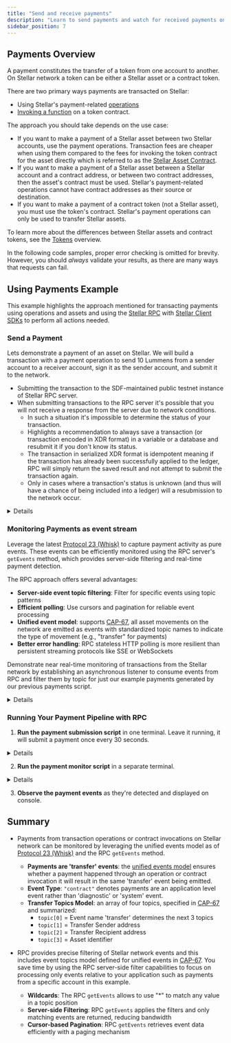 ```yaml
---
title: "Send and receive payments"
description: "Learn to send payments and watch for received payments on the Stellar network."
sidebar_position: 7
---
```



## Payments Overview

A payment constitutes the transfer of a token from one account to another. On Stellar network a token can be either a Stellar asset or a contract token.

There are two primary ways payments are transacted on Stellar:
- Using Stellar's payment-related [operations](/docs/learn/fundamentals/transactions/list-of-operations) 
- [Invoking a function](/docs/learn/fundamentals/contract-development/contract-interactions/overview) on a token contract.

The approach you should take depends on the use case:
  - If you want to make a payment of a Stellar asset between two Stellar accounts, use the payment operations. Transaction fees are cheaper when using them compared to the fees for invoking the token contract for the asset directly which is referred to as the [Stellar Asset Contract](/docs/tokens/stellar-asset-contract#overview).
  - If you want to make a payment of a Stellar asset between a Stellar account and a contract address, or between two contract addresses, then the asset's contract must be used. Stellar's payment-related operations cannot have contract addresses as their source or destination.
  - If you want to make a payment of a contract token (not a Stellar asset), you must use the token's contract. Stellar's payment operations can only be used to transfer Stellar assets.

To learn more about the differences between Stellar assets and contract tokens, see the [Tokens](../../../../docs/tokens) overview.

<Alert>

In the following code samples, proper error checking is omitted for brevity. However, you should _always_ validate your results, as there are many ways that requests can fail.

</Alert>

## Using Payments Example
This example highlights the approach mentioned for transacting payments using operations and assets and using the [Stellar RPC](../../../data/apis/rpc/README.mdx) with [Stellar Client SDKs](/docs/tools/sdks/client-sdks#overview) to perform all actions needed. 

### Send a Payment
Lets demonstrate a payment of an asset on Stellar. We will build a transaction with a payment operation to send 10 Lummens from a sender account to a receiver account, sign it as the sender account, and submit it to the network.
- Submitting the transaction to the SDF-maintained public testnet instance of Stellar RPC server. 
- When submitting transactions to the RPC server it's possible that you will not receive a response from the server due to network conditions. 
  - In such a situation it's impossible to determine the status of your transaction. 
  - Highlights a recommendation to always save a transaction (or transaction encoded in XDR format) in a variable or a database and resubmit it if you don't know its status. 
  - The transaction in serialized XDR format is idempotent meaning if the transaction has already been successfully applied to the ledger, RPC will simply return the saved result and not attempt to submit the transaction again. 
  - Only in cases where a transaction's status is unknown (and thus will have a chance of being included into a ledger) will a resubmission to the network occur.

<Details summary="Click to view payment sending code">
<CodeExample>
```js
// send_payment.js

/*
Pre-requisites:
1. [nvm](https://github.com/nvm-sh/nvm) utility installed to manage node version.
2. setup local example project:
  nvm install 20
  nvm use 20
  mkdir stellar-payments
  cd stellar-payments
  npm init -y
  npm install --save @stellar/stellar-sdk 
*/

import * as StellarSdk from '@stellar/stellar-sdk';
import fs from 'fs';
const rpcServer = new StellarSdk.rpc.Server("https://soroban-testnet.stellar.org");

async function sendPayments() {
  const { Keypair } = StellarSdk;
  const senderKeyPair = Keypair.random();
  const recipientKeyPair = Keypair.random();
  let senderAccount;

  try {
    // Request airdrop for the sender account - this creates, funds and returns the Account object
    senderAccount = await rpcServer.requestAirdrop(senderKeyPair.publicKey());
    console.log("Sender Account funded with airdrop");
    console.log("Sender Account ID:", senderAccount.accountId());
    console.log("Sender Sequence number:", senderAccount.sequence.toString());
    fs.writeFileSync("sender_public.key", senderAccount.accountId());

    console.log("\n\n");

    await rpcServer.requestAirdrop(recipientKeyPair.publicKey());
    console.log("Recipient Account funded with airdrop");
    console.log("Recipient Account ID:", recipientKeyPair.publicKey());

  } catch (err) {
    console.error("Airdrop / Account loading failed:", err);
    return;
  }

  // Now call sendPayment with the funded account, in a loop of once every 30 seconds
  while (true) {
    console.log("\n\nSending payment...");
    await sendPayment(senderKeyPair, senderAccount, recipientKeyPair.publicKey());
    await new Promise(resolve => setTimeout(resolve, 30000)); // wait for 30 seconds
  }
}

async function sendPayment(sender, senderAccount, recipient) {
  // The next step is to parametrize and build the transaction object:
  // Using the source account we just loaded we begin to assemble the transaction.
  // We set the fee to the base fee, which is 100 stroops (0.00001 XLM).
  // We also set the network passphrase to TESTNET.
  const transaction = new StellarSdk.TransactionBuilder(senderAccount, {
    fee: StellarSdk.BASE_FEE,
    networkPassphrase: StellarSdk.Networks.TESTNET,
  })
    // We then add a payment operation to the transaction oject.
    // This operation will send 10 XLM to the destination account.
    // Obs.: Not specifying a explicit source account here means that the
    // operation will use the source account of the whole transaction, which we specified above.
    .addOperation(
      StellarSdk.Operation.payment({
        destination: recipient,
        asset: StellarSdk.Asset.native(),
        amount: "10",
      })
    )
    // We include an optional memo which oftentimes is used to identify the transaction
    // when working with pooled accounts or to facilitate reconciliation.
    .addMemo(StellarSdk.Memo.id("1234567890"))
    // Finally, we set a timeout for the transaction.
    // This means that the transaction will not be valid anymore after 180 seconds.
    .setTimeout(180)
    .build();


  // We sign the transaction with the source account's secret key.
  transaction.sign(sender);

  // Now we can send the transaction to the network.
  // The sendTransaction method immediately returns a reply with the transaction hash
  // and the status "PENDING". This means the transaction was received and is being processed.
  const sendTransactionResponse = await rpcServer.sendTransaction(transaction);

  // Here we check the status of the transaction as there are
  // a possible outcomes after sending a transaction that would have
  // to be handled accordingly, such as "DUPLICATE" or "TRY_AGAIN_LATER".
  if (sendTransactionResponse.status !== "PENDING") {
    throw new Error(
      `Failed to send transaction, status: ${sendTransactionResponse.status}`
    );
  }

  console.log("Payment Transaction submitted, hash:", sendTransactionResponse.hash);

  // Here we poll the transaction status to await for its final result.
  // We can use the transaction hash to poll the transaction status later.
  const finalStatus = await rpcServer.pollTransaction(sendTransactionResponse.hash, {
    sleepStrategy: (_iter) => 500,
    attempts: 10,
  });

  // The pollTransaction method will return the final status of the transaction
  // after the specified number of attempts or when the transaction is finalized.
  // We then check the final status of the transaction and handle it accordingly.
  switch (finalStatus.status) {
    case StellarSdk.rpc.Api.GetTransactionStatus.FAILED:
      console.error("Transaction failed, status:", finalStatus.status);
      if (finalStatus.resultXdr) {
        console.error("Transaction Result XDR (decoded):", JSON.stringify(finalStatus.resultXdr, null, 2));
      }

      throw new Error(`Transaction failed with status: ${finalStatus.status}`);
    case StellarSdk.rpc.Api.GetTransactionStatus.NOT_FOUND:
      throw new Error(`Transaction failed with status: ${finalStatus.status}`);
    case StellarSdk.rpc.Api.GetTransactionStatus.SUCCESS:
      console.log("Success! Committed on Ledger:", finalStatus.ledger);
      break;
  }
}

sendPayments().catch((error) => {
  console.error("Error executing sendPayments function:", error);
  process.exit(1);
});
```

```java
// send_payment.java
// Java 17, Stellar Java SDK (lightsail-network/java-stellar-sdk)

import org.stellar.sdk.*;
import org.stellar.sdk.Transaction;
import org.stellar.sdk.operations.PaymentOperation;
import org.stellar.sdk.responses.sorobanrpc.GetTransactionResponse;
import org.stellar.sdk.responses.sorobanrpc.GetTransactionResponse.GetTransactionStatus;
import org.stellar.sdk.responses.sorobanrpc.SendTransactionResponse.SendTransactionStatus;
import org.stellar.sdk.xdr.*;
import org.stellar.sdk.xdr.LedgerEntry.LedgerEntryData;
import org.stellar.sdk.xdr.LedgerKey.LedgerKeyAccount;
import org.stellar.sdk.xdr.PublicKey.PublicKeyBuilder;

import okhttp3.OkHttpClient;
import okhttp3.Request;
import okhttp3.Response;

import java.math.BigDecimal;
import java.net.URLEncoder;
import java.nio.charset.StandardCharsets;
import java.util.List;

public class SendPaymentJavaExample {
  public static void main(String[] args) throws Exception {
    final String RPC_URL = "https://soroban-testnet.stellar.org";
    SorobanServer rpc = new SorobanServer(RPC_URL);

    // Generate sender/recipient and fund via Friendbot (testnet)
    // get the friendbot url from rpc info
    var info = rpc.getNetwork();
    System.out.println("Friendbot URL: " + info.getFriendbotUrl()); 

    KeyPair sender = KeyPair.random();
    KeyPair recipient = KeyPair.random();
    friendbotFund(sender.getAccountId(), info.getFriendbotUrl());
    friendbotFund(recipient.getAccountId(), info.getFriendbotUrl());

    // Load sender sequence using RPC getLedgerEntries
    long senderSeq = loadAccountSequenceViaRpc(rpc, sender.getAccountId());
    Account source = new Account(sender.getAccountId(), senderSeq);

    // do this in a loop, send payment once every 30 seconds
    while (true) {
      // Build classic payment: 10 XLM, memo id, 180s timeout
      Transaction tx = new TransactionBuilder(source, Network.TESTNET)
          .setBaseFee(Transaction.MIN_BASE_FEE)
          .addOperation(PaymentOperation.builder().
              destination(recipient.getAccountId()).
              asset(new AssetTypeNative()).
              amount(new BigDecimal("10")).build())
          .addMemo(new MemoId(1234567890L))
          .setTimeout(180)
          .build();

      tx.sign(sender);

      // Submit via RPC
      var sendResp = rpc.sendTransaction(tx);
      if (!SendTransactionStatus.PENDING.equals(sendResp.getStatus())) {
        throw new RuntimeException("Failed to send transaction, status: " + sendResp.getStatus());
      }
      System.out.println("Submitted. Hash: " + sendResp.getHash());

      // Poll final status (throws on FAILED/NOT_FOUND)
      var finalResp = pollTransaction(rpc, sendResp.getHash());
      System.out.println("Success! Committed on ledger: " + finalResp.getLedger());
      Thread.sleep(30000L); // wait 30s
    }
  }

  // Fund account with Friendbot (testnet)
  static void friendbotFund(String accountId, String friendbotUrl) throws Exception {
    OkHttpClient http = new OkHttpClient.Builder().build();
    String url = friendbotUrl + "?addr=" + URLEncoder.encode(accountId, StandardCharsets.UTF_8);
    
    Request req = new Request.Builder().url(url).build();
    Response res = http.newCall(req).execute();

    if (res.code() / 100 != 2) {
      throw new RuntimeException("Friendbot funding failed: " + res.code() + " " + res.body().string());
    }
    System.out.println("Funded: " + accountId);
  }

  // Use RPC getLedgerEntries to fetch AccountEntry and read seqNum
  static long loadAccountSequenceViaRpc(SorobanServer rpc, String accountId) throws Exception {
    // Build LedgerKey for account
    PublicKey pk = KeyPair.fromAccountId(accountId).getXdrPublicKey();

    PublicKeyBuilder pb = PublicKey.builder();
    pb.discriminant(PublicKeyType.PUBLIC_KEY_TYPE_ED25519);
    pb.ed25519(pk.getEd25519());
    AccountID aid = new AccountID(pb.build());

    LedgerKeyAccount lka = new LedgerKeyAccount();
    lka.setAccountID(aid);

    LedgerKey key = new LedgerKey();
    key.setDiscriminant(LedgerEntryType.ACCOUNT);
    key.setAccount(lka);
   
    var gle = rpc.getLedgerEntries(List.of(key));
    if (gle.getEntries() == null || gle.getEntries().isEmpty()) {
      throw new RuntimeException("Account not found in ledger entries: " + accountId);
    }

    // Decode first entry's ledger XDR to fetch sequence
    LedgerEntryData data = gle.getEntries().get(0).parseXdr();
    if (data.getDiscriminant() != LedgerEntryType.ACCOUNT) {
      throw new RuntimeException("Unexpected ledger entry type for account.");
    }
    AccountEntry acc = data.getAccount();
    return acc.getSeqNum().getSequenceNumber().getInt64();
  }

  // Helper: wrap SorobanServer.pollTransaction and enforce failure handling
  static GetTransactionResponse pollTransaction(SorobanServer rpc, String txHash) throws Exception {
    GetTransactionResponse resp = rpc.pollTransaction(txHash);
   
    if (GetTransactionStatus.SUCCESS.equals(resp.getStatus())) {
      return resp;
    }
    if (GetTransactionStatus.FAILED.equals(resp.getStatus())) {
      if (resp.getResultXdr() != null) {
        System.err.println("Failed TX, Result XDR (base64): " + resp.getResultXdr());
      }
      throw new RuntimeException("Transaction failed.");
    }
    if (GetTransactionStatus.NOT_FOUND.equals(resp.getStatus())) {
      throw new RuntimeException("Transaction not found.");
    }
    throw new RuntimeException("Unexpected status: " + resp.getStatus());
  }
}

```

</CodeExample>
</Details>

### Monitoring Payments as event stream

Leverage the latest [Protocol 23 (Whisk)](https://stellar.org/blog/developers/introducing-whisk-stellar-protocol-23) to capture payment activity as pure events. These events can be efficiently monitored using the RPC server's `getEvents` method, which provides server-side filtering and real-time payment detection.

The RPC approach offers several advantages:
- **Server-side event topic filtering**: Filter for specific events using topic patterns
- **Efficient polling**: Use cursors and pagination for reliable event processing
- **Unified event model**: supports [CAP-67](https://github.com/stellar/stellar-protocol/blob/master/core/cap-0067.md), all asset movements on the network are emitted as events with standardized topic names to indicate the type of movement (e.g., "transfer" for payments)
- **Better error handling**: RPC stateless HTTP polling is more resilient than persistent streaming protocols like SSE or WebSockets

Demonstrate near real-time monitoring of transactions from the Stellar network by establishing an asynchronous listener to consume events from RPC and filter them by topic for just our example payments generated by our previous payments script.

<Details summary="Click to view payment monitoring code">
<CodeExample>
```js
// monitor_payment.js

import * as StellarSdk from '@stellar/stellar-sdk';
import fs from 'fs';

async function monitorPayments() {
    // Initialize RPC server for testnet
    const rpcServer = new StellarSdk.rpc.Server("https://soroban-testnet.stellar.org");

    // One-time initialization - everything encapsulated here
    const monitoredFromAccount = fs.readFileSync("sender_public.key", "utf-8").trim();

    // create our payment event topic filter values
    const transferTopicFilter = StellarSdk.xdr.ScVal.scvSymbol("transfer").toXDR('base64');
    const fromTopicFilter = StellarSdk.nativeToScVal(
        StellarSdk.Address.fromString(monitoredFromAccount),
        { type: "address" }
    ).toXDR('base64');

    // Get starting ledger
    const latestLedger = await rpcServer.getLatestLedger();
    console.log(`Starting payment monitoring from ledger ${latestLedger.sequence} and from account ${monitoredFromAccount}`);
    let currentStartLedger = latestLedger.sequence;
    let currentCursor;

    while (true) {
        // Query for payments from our monitored account
        const eventsResponse = await rpcServer.getEvents({
            startLedger: currentStartLedger,
            cursor: currentCursor,
            filters: [
                {
                    type: "contract",
                    topics: [
                        [
                            transferTopicFilter,
                            fromTopicFilter,
                            "*", // to (any address)
                            "*" // asset (any asset)
                        ]
                    ]
                }
            ],
            limit: 10
        });

        // Process any events found
        console.log(`Found ${eventsResponse.events.length} payment(s):`);

        for (const event of eventsResponse.events) {
            console.log("\n--- Payment Received ---");
            console.log(`Ledger: ${event.ledger}`);
            console.log(`Transaction Hash: ${event.txHash}`);
            console.log(`Closed At: ${event.ledgerClosedAt}`);

            // Decode addresses from topics
            try {
                const fromAddress = StellarSdk.scValToNative(event.topic[1]);
                const toAddress = StellarSdk.scValToNative(event.topic[2]);
                console.log(`Transfer: ${fromAddress} → ${toAddress}`);
            } catch (error) {
                console.log(`From/To: Unable to decode addresses`, error);
                continue;
            }

            // Decode transfer amount from the event data
            try {

                // Protocol 23+ unified events model per CAP-0067
                // https://github.com/stellar/stellar-protocol/blob/master/core/cap-0067.md
                // Event value field is scMap with {amount: i128, to_muxed_id: u64|bytes|string} (when muxed info present)
                let amount = "n/a";
                for (const entry of event.value.map()) {
                    if (StellarSdk.scValToNative(entry.key()) === "amount") {
                        amount = StellarSdk.scValToBigInt(entry.val());
                        break;
                    }
                }
                console.log(`Amount: ${amount.toString()} stroops (${(Number(amount) / 10000000).toFixed(7)} XLM)`);
            } catch (error) {
                console.log(`Failed to decode transfer amount:`, error);
            }
            // Decode asset from topics[3] (sep0011_asset string)
            if (event.topic.length > 3) {
                const asset = StellarSdk.scValToNative(event.topic[3]);
                console.log(`Asset: ${asset}`);
            }
        }

        // Update cursor to drive next query
        currentCursor = eventsResponse.cursor;
        currentStartLedger = null;

        // Wait 5 seconds before next iteration
        await new Promise(resolve => setTimeout(resolve, 5000));
    }
}

// Start the application
monitorPayments().catch(error => {
    console.error("Failed during payment monitoring:", error);
});
```

```java
// monitor_payment.java
import org.stellar.sdk.SorobanServer;
import org.stellar.sdk.Address;
import org.stellar.sdk.scval.Scv;
import org.stellar.sdk.xdr.*;

import java.nio.charset.StandardCharsets;
import java.nio.file.Files;
import java.nio.file.Paths;
import java.util.*;

public class MonitorPaymentsJavaExample {
  public static void main(String[] args) throws Exception {
    final String RPC_URL = "https://soroban-testnet.stellar.org";
    SorobanServer rpc = new SorobanServer(RPC_URL);

    // Load the account we monitor payments FROM (written by send_payment example)
    String monitoredFromAccount = Files.readString(Paths.get("sender_public.key"), StandardCharsets.UTF_8).trim();

    // Build topic filters using SDK helpers (base64 XDR via toXdrBase64())
    String transferTopicFilter = Scv.toSymbol("transfer").toXdrBase64();
    String fromTopicFilter = Scv.toAddress(monitoredFromAccount).toXdrBase64();

    // Starting point: latest ledger
    var latest = rpc.getLatestLedger();
    Long startLedger = latest.getSequence();
    String cursor = null;
    System.out.printf("Starting payment monitoring from ledger %d and from account %s%n", startLedger, monitoredFromAccount);

    while (true) {
      // Build request: type "contract", topics [[transfer, from, "*", "*"]]
      var filter = new org.stellar.sdk.responses.sorobanrpc.GetEventsRequest.Filter();
      filter.setType("contract");
      filter.setTopics(Collections.singletonList(Arrays.asList(transferTopicFilter, fromTopicFilter, "*", "*")));

      var req = new org.stellar.sdk.responses.sorobanrpc.GetEventsRequest();
      req.setStartLedger(startLedger);
      req.setCursor(cursor);
      req.setFilters(Collections.singletonList(filter));
      req.setLimit(10);

      var eventsResp = rpc.getEvents(req);
      var events = eventsResp.getEvents();
      System.out.println("Found " + events.size() + " payment(s):");

      for (var ev : events) {
        System.out.println("\n--- Payment Received ---");
        System.out.println("Ledger: " + ev.getLedger());
        System.out.println("Transaction Hash: " + ev.getTxHash());
        System.out.println("Closed At: " + ev.getLedgerClosedAt());

        List<ScVal> topics = ev.getTopic();
        if (topics.size() < 3) {
          System.out.println("Invalid event, not enough topics.");
          continue;
        }

        try {
          String fromAddr = Scv.fromAddress(topics.get(1)).toString();
          String toAddr = Scv.fromAddress(topics.get(2)).toString();
          System.out.println("Transfer: " + fromAddr + " → " + toAddr);
        } catch (Exception e) {
          System.out.println("From/To: Unable to decode addresses: " + e.getMessage());
        }

        try {
          // value is an SCV_MAP with k:amount -> v:SCV_I128
          ScVal v = ev.getValue();
          String amountStr = null;
          
          var map = Scv.fromMap(v);
          for (var e : map.entrySet()) {
            String key = new String(Scv.fromString(e.getKey()));
            if ("amount".equals(key)) {
              SCVal amountVal = e.getValue();
              amountStr = Scv.fromInt128(amountVal).toString();
              break;
            }
          }
          
          if (amountStr != null) {
            java.math.BigInteger stroops = new java.math.BigInteger(amountStr);
            double xlm = stroops.doubleValue() / 10000000.0;
            System.out.printf("Amount: %s stroops (%.7f XLM)%n", stroops.toString(), xlm);
          }
        } catch (Exception e) {
          System.out.println("Failed to decode transfer amount: " + e.getMessage());
        }

        try {
          System.out.println("Asset: " + topics.get(3).toString());
        } catch (Exception ex) {
          System.out.println("Asset: Unable to decode asset" + ex.getMessage();
        }
      }

      // pagination: update cursor and clear startLedger for subsequent calls
      cursor = eventsResp.getCursor();
      startLedger = null;
      Thread.sleep(5000L);
    }
  }
}

```

</CodeExample>
</Details>

### Running Your Payment Pipeline with RPC

1. **Run the payment submission script** in one terminal. Leave it running, it will submit a payment once every 30 seconds.
<Details summary="Click for command to run the payments">
<CodeExample>

```bash
# js
node send_payment.js

# java
# JRE 17 or higher should be installed - https://adoptium.net/temurin/releases/?version=17&package=jdk
# download Stellar Java SDK jar, latest release on maven central
JAR_REPO='https://repo1.maven.org/maven2/network/lightsail/stellar-sdk'
JAR_VERSION="$( \
  curl -fsSL "$JAR_REPO/maven-metadata.xml" \
  | awk -F'[<>]' '/<release>/{print $3; exit}' \
)"
echo "Latest Stellar SDK Version: $JAR_VERSION" 
JAR_FILE="stellar-sdk-$JAR_VERSION-uber.jar" 
curl -fsSL -o "$JAR_FILE" "$JAR_REPO/$JAR_VERSION/$JAR_FILE" 

javac -cp "$JAR_FILE" SendPaymentJavaExample.java
java -cp ".:$JAR_FILE" SendPaymentJavaExample
```

</CodeExample>
</Details>

2. **Run the payment monitor script** in a separate terminal.
<Details summary="Click for command to run the payments monitor">
<CodeExample>

```bash
# js
node monitor_payments.js

# java
javac -cp "$JAR_FILE" MonitorPaymentsJavaExample.java
java -cp ".:$JAR_FILE" MonitorPaymentsJavaExample
```

</CodeExample>
</Details>

3. **Observe the payment events** as they're detected and displayed on console.

## Summary

- Payments from transaction operations or contract invocations on Stellar network can be monitored by leveraging the unified events model as of [Protocol 23 (Whisk)](https://stellar.org/blog/developers/introducing-whisk-stellar-protocol-23) and the RPC `getEvents` method.

  - **Payments are 'transfer' events**: the [unified events model](https://github.com/stellar/stellar-protocol/blob/master/core/cap-0067.md) ensures whether a payment happened through an operation or contract invocation it will result in the same 'transfer' event being emitted.
  - **Event Type**: `"contract"` denotes payments are an application level event rather than 'diagnostic' or 'system' event.
  - **Transfer Topics Model**: an array of four topics, specified in [CAP-67](https://github.com/stellar/stellar-protocol/blob/master/core/cap-0067.md) and summarized:
    - `topic[0]` = Event name 'transfer' determines the next 3 topics
    - `topic[1]` = Transfer Sender address
    - `topic[2]` = Transfer Recipient address
    - `topic[3]` = Asset identifier

- RPC provides precise filtering of Stellar network events and this includes event topics model defined for unified events in [CAP-67](https://github.com/stellar/stellar-protocol/blob/master/core/cap-0067.md). You save time by using the RPC server-side filter capabilities to focus on processing only events relative to your application such as payments from a specific account in this example.
  - **Wildcards**: The RPC `getEvents` allows to use "\*" to match any value in a topic position
  - **Server-side Filtering**: RPC `getEvents` applies the filters and only matching events are returned, reducing bandwidth
  - **Cursor-based Pagination**: RPC `getEvents` retrieves event data efficiently with a paging mechanism